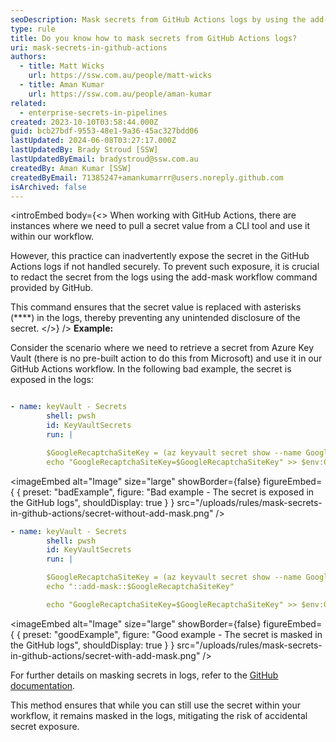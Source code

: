 ```yaml
---
seoDescription: Mask secrets from GitHub Actions logs by using the add-mask workflow command to prevent accidental exposure.
type: rule
title: Do you know how to mask secrets from GitHub Actions logs?
uri: mask-secrets-in-github-actions
authors:
  - title: Matt Wicks
    url: https://ssw.com.au/people/matt-wicks
  - title: Aman Kumar
    url: https://ssw.com.au/people/aman-kumar
related:
  - enterprise-secrets-in-pipelines
created: 2023-10-10T03:58:44.000Z
guid: bcb27bdf-9553-48e1-9a36-45ac327bdd06
lastUpdated: 2024-06-08T03:27:17.000Z
lastUpdatedBy: Brady Stroud [SSW]
lastUpdatedByEmail: bradystroud@ssw.com.au
createdBy: Aman Kumar [SSW]
createdByEmail: 71385247+amankumarrr@users.noreply.github.com
isArchived: false
---
```


<introEmbed
  body={<>
When working with GitHub Actions, there are instances where we need to pull a secret value from a CLI tool and use it within our workflow.

However, this practice can inadvertently expose the secret in the GitHub Actions logs if not handled securely. To prevent such exposure, it is crucial to redact the secret from the logs using the add-mask workflow command provided by GitHub.

This command ensures that the secret value is replaced with asterisks (\*\*\*\*) in the logs, thereby preventing any unintended disclosure of the secret.
  </>}
/>
**Example:**

Consider the scenario where we need to retrieve a secret from Azure Key Vault (there is no pre-built action to do this from Microsoft) and use it in our GitHub Actions workflow. In the following bad example, the secret is exposed in the logs:

```yaml

- name: keyVault - Secrets
        shell: pwsh
        id: KeyVaultSecrets
        run: |

        $GoogleRecaptchaSiteKey = (az keyvault secret show --name Google-Recaptcha-Site-KEY --vault-name $&#123;&#123; env.KEY_VAULT&#125;&#125; --query value -o tsv)
        echo "GoogleRecaptchaSiteKey=$GoogleRecaptchaSiteKey" >> $env:GITHUB_OUTPUT

```

<imageEmbed
  alt="Image"
  size="large"
  showBorder={false}
  figureEmbed={ {
    preset: "badExample",
    figure: "Bad example - The secret is exposed in the GitHub logs",
    shouldDisplay: true
  } }
  src="/uploads/rules/mask-secrets-in-github-actions/secret-without-add-mask.png"
/>


```yaml
- name: keyVault - Secrets
        shell: pwsh
        id: KeyVaultSecrets
        run: |

        $GoogleRecaptchaSiteKey = (az keyvault secret show --name Google-Recaptcha-Site-KEY --vault-name $&#123;&#123; env.KEY_VAULT&#125;&#125; --query value -o tsv)
        echo "::add-mask::$GoogleRecaptchaSiteKey"

        echo "GoogleRecaptchaSiteKey=$GoogleRecaptchaSiteKey" >> $env:GITHUB_OUTPUT

```

<imageEmbed
  alt="Image"
  size="large"
  showBorder={false}
  figureEmbed={ {
    preset: "goodExample",
    figure: "Good example - The secret is masked in the GitHub logs",
    shouldDisplay: true
  } }
  src="/uploads/rules/mask-secrets-in-github-actions/secret-with-add-mask.png"
/>


For further details on masking secrets in logs, refer to the [GitHub documentation](https://docs.github.com/en/actions/using-workflows/workflow-commands-for-github-actions#masking-a-value-in-a-log).

This method ensures that while you can still use the secret within your workflow, it remains masked in the logs, mitigating the risk of accidental secret exposure.
